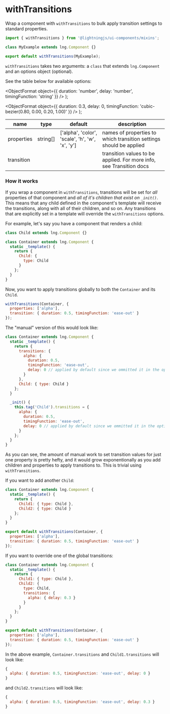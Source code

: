 <!--
 Copyright 2020 Comcast Cable Communications Management, LLC

 Licensed under the Apache License, Version 2.0 (the "License");
 you may not use this file except in compliance with the License.
 You may obtain a copy of the License at

 http://www.apache.org/licenses/LICENSE-2.0

 Unless required by applicable law or agreed to in writing, software
 distributed under the License is distributed on an "AS IS" BASIS,
 WITHOUT WARRANTIES OR CONDITIONS OF ANY KIND, either express or implied.
 See the License for the specific language governing permissions and
 limitations under the License.

 SPDX-License-Identifier: Apache-2.0
 -->


# withTransitions

Wrap a component with `withTransitions` to bulk apply transition settings to standard properties.

```js
import { withTransitions } from '@lightningjs/ui-components/mixins';

class MyExample extends lng.Component {}

export default withTransitions(MyExample);
```

<Canvas>
  <Story id="mixins-withtransitions--basic" />
</Canvas>

`withTransitions` takes two arguments: a `class` that extends `lng.Component` and an options object (optional).

See the table below for available options:

  <ObjectFormat
    object={{ duration: 'number', delay: 'number', timingFunction: 'string' }}
  />
);

  <ObjectFormat
    object={{
      duration: 0.3,
      delay: 0,
      timingFunction: 'cubic-bezier(0.80, 0.00, 0.20, 1.00)'
    }}
  />
);

| name       | type               | default                                         | description                                                                                                  |
| ---------- | ------------------ | ----------------------------------------------- | ------------------------------------------------------------------------------------------------------------ |
| properties | string[]           | ['alpha', 'color', 'scale', 'h', 'w', 'x', 'y'] | names of properties to which transition settings should be applied                                           |
| transition | <TransitionType /> | <TransitionDefault />                           | transition values to be applied. For more info, see <DocsLink id="lng.Transition">Transition docs</DocsLink> |

### How it works

If you wrap a component in `withTransitions`, transitions will be set for _all_ properties of that component and _all of it's children that exist on `_init()`_. This means that any child defined in the component's template will receive the transitions, along with all of their children, and so on. Any transitions that are explicitly set in a template will override the `withTransitions` options.

For example, let's say you have a component that renders a child:

```js
class Child extends lng.Component {}

class Container extends lng.Component {
  static _template() {
    return {
      Child: {
        type: Child
      }
    };
  }
}
```

Now, you want to apply transitions globally to both the `Container` and its `Child`.

```js
withTransitions(Container, {
  properties: ['alpha'],
  transition: { duration: 0.5, timingFunction: 'ease-out' }
});
```

The "manual" version of this would look like:

```js
class Container extends lng.Component {
  static _template() {
    return {
      transitions: {
        alpha: {
          duration: 0.5,
          timingFunction: 'ease-out',
          delay: 0 // applied by default since we ommitted it in the options
        }
      },
      Child: { type: Child }
    };
  }

  _init() {
    this.tag('Child').transitions = {
      alpha: {
        duration: 0.5,
        timingFunction: 'ease-out',
        delay: 0 // applied by default since we ommitted it in the options
      }
    };
  }
}
```

As you can see, the amount of manual work to set transition values for just one property is pretty hefty, and it would grow exponentionally as you add children and properties to apply transitions to. This is trivial using `withTransitions`.

If you want to add another `Child`:

```js
class Container extends lng.Component {
  static _template() {
    return {
      Child1: { type: Child },
      Child2: { type: Child }
    };
  }
}

export default withTransitions(Container, {
  properties: ['alpha'],
  transition: { duration: 0.5, timingFunction: 'ease-out' }
});
```

If you want to override one of the global transitions:

```js
class Container extends lng.Component {
  static _template() {
    return {
      Child1: { type: Child },
      Child2: {
        type: Child,
        transitions: {
          alpha: { delay: 0.3 }
        }
      }
    };
  }
}

export default withTransitions(Container, {
  properties: ['alpha'],
  transition: { duration: 0.5, timingFunction: 'ease-out' }
});
```

In the above example, `Container.transitions` and `Child1.transitions` will look like:

```js
{
  alpha: { duration: 0.5, timingFunction: 'ease-out', delay: 0 }
}
```

and `Child2.transitions` will look like:

```js
{
  alpha: { duration: 0.5, timingFunction: 'ease-out', delay: 0.3 }
}
```
